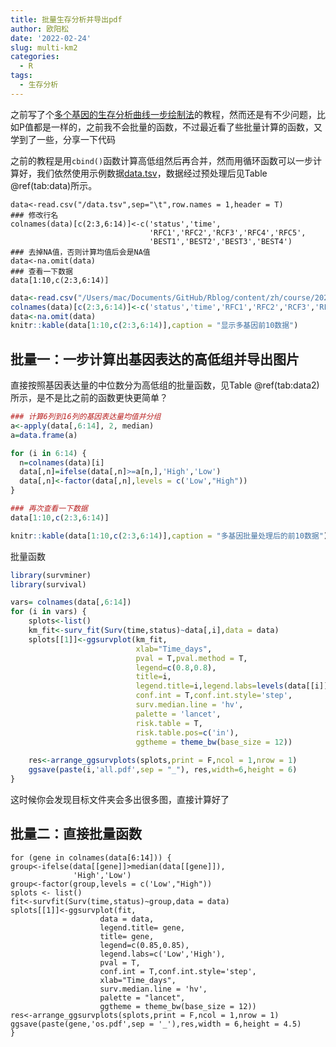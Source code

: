 ```yaml
---
title: 批量生存分析并导出pdf
author: 欧阳松
date: '2022-02-24'
slug: multi-km2
categories:
  - R
tags:
  - 生存分析
---
```


之前写了个[多个基因的生存分析曲线一步绘制法](/course/multi-km-facet/)的教程，然而还是有不少问题，比如P值都是一样的，之前我不会批量的函数，不过最近看了些批量计算的函数，又学到了一些，分享一下代码

之前的教程是用`cbind()`函数计算高低组然后再合并，然而用循环函数可以一步计算好，我们依然使用示例数据[data.tsv](/course/multi-km-facet/data.tsv)，数据经过预处理后见Table \@ref(tab:data)所示。

    data<-read.csv("/data.tsv",sep="\t",row.names = 1,header = T)
    ### 修改行名
    colnames(data)[c(2:3,6:14)]<-c('status','time',
                                   'RFC1','RFC2','RCF3','RFC4','RFC5',
                                   'BEST1','BEST2','BEST3','BEST4')
    ### 去掉NA值，否则计算均值后会是NA值
    data<-na.omit(data)
    ### 查看一下数据
    data[1:10,c(2:3,6:14)]

```r
data<-read.csv("/Users/mac/Documents/GitHub/Rblog/content/zh/course/2021-09-12-multi-km-facet/data.tsv",sep="\t",row.names = 1,header = T)
colnames(data)[c(2:3,6:14)]<-c('status','time','RFC1','RFC2','RCF3','RFC4','RFC5','BEST1','BEST2','BEST3','BEST4')
data<-na.omit(data)
knitr::kable(data[1:10,c(2:3,6:14)],caption = "显示多基因前10数据")
```

## 批量一：一步计算出基因表达的高低组并导出图片

直接按照基因表达量的中位数分为高低组的批量函数，见Table @ref(tab:data2)所示，是不是比之前的函数更快更简单？

```r
### 计算6列到16列的基因表达量均值并分组
a<-apply(data[,6:14], 2, median)
a=data.frame(a)

for (i in 6:14) {
  n=colnames(data)[i]
  data[,n]=ifelse(data[,n]>=a[n,],'High','Low')
  data[,n]<-factor(data[,n],levels = c('Low',"High"))
}

### 再次查看一下数据
data[1:10,c(2:3,6:14)]
```

```r
knitr::kable(data[1:10,c(2:3,6:14)],caption = "多基因批量处理后的前10数据")
```

批量函数

``` .R
library(survminer)
library(survival)

vars= colnames(data[,6:14])
for (i in vars) {
    splots<-list()
    km_fit<-surv_fit(Surv(time,status)~data[,i],data = data)
    splots[[1]]<-ggsurvplot(km_fit,
                            xlab="Time_days",
                            pval = T,pval.method = T,
                            legend=c(0.8,0.8),
                            title=i,
                            legend.title=i,legend.labs=levels(data[[i]]),
                            conf.int = T,conf.int.style='step',
                            surv.median.line = 'hv',
                            palette = 'lancet',
                            risk.table = T,
                            risk.table.pos=c('in'),
                            ggtheme = theme_bw(base_size = 12))
    
    res<-arrange_ggsurvplots(splots,print = F,ncol = 1,nrow = 1)
    ggsave(paste(i,'all.pdf',sep = "_"), res,width=6,height = 6)
}
```

这时候你会发现目标文件夹会多出很多图，直接计算好了

## 批量二：直接批量函数

    for (gene in colnames(data[6:14])) {
    group<-ifelse(data[[gene]]>median(data[[gene]]),
                  'High','Low')
    group<-factor(group,levels = c('Low',"High"))
    splots <- list()
    fit<-survfit(Surv(time,status)~group,data = data)
    splots[[1]]<-ggsurvplot(fit,
                        data = data,
                        legend.title= gene,
                        title= gene,
                        legend=c(0.85,0.85),
                        legend.labs=c('Low','High'),
                        pval = T,
                        conf.int = T,conf.int.style='step',
                        xlab="Time_days",
                        surv.median.line = 'hv',
                        palette = "lancet",
                        ggtheme = theme_bw(base_size = 12))
    res<-arrange_ggsurvplots(splots,print = F,ncol = 1,nrow = 1)
    ggsave(paste(gene,'os.pdf',sep = '_'),res,width = 6,height = 4.5)
    }
